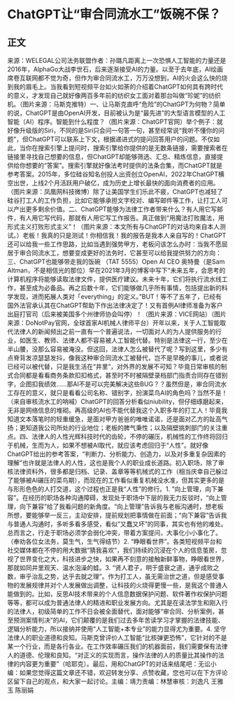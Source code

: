 # ChatGPT让“审合同流水工”饭碗不保？
## 正文
来源：WELEGAL公司法务联盟作者：孙璐凡距离上一次恐惧人工智能的力量还是2016年，AlphaGo大战李世石，后来逐渐接受AI的力量。以至于去年底，AI绘画席卷互联网都不觉为奇，但作为审合同流水工，万万没想到，AI的火会这么快的烧到我的眉毛上。当我看到短视频平台如火如荼的介绍着ChatGPT如何具有跨时代的意义，才发现自己就好像两百多年前的纺织女工面对着那台叫做“珍妮”的纺织机。（图片来源：马斯克推特）一、让马斯克直呼“危险”的ChatGPT为何物？简单的说，ChatGPT是由OpenAI开发，目前被认为是“最先进”的大型语言模型的人工智能（AI）程序。智能到什么程度？（图片来源：ChatGPT官网）举个例子：就好像升级版的Siri，不同的是Siri只会问一句答一句，甚至经常说“我听不懂你的问题”，但ChatGPT可以联系上下文，根据递进式的提问回答用户的问题。不仅如此，当你在搜索引擎上提问时，搜索引擎给你提供的是无数条链接，需要搜索者在链接里寻找自己想要的信息，但ChatGPT却能够筛选、汇总、精炼信息，直接提供给你想要的“答案”。搜索引擎就好像法考时提供的法条合集，而ChatGPT就是参考答案。2015年，多位硅谷知名创投人出资创立OpenAI，2022年ChatGPT横空出世，上线2个月活跃用户破亿，成为历史上增长最快的面向消费者的应用。（图片来源：凤凰网科技微博）除了让美国学生们乐此不疲，ChatGPT也减轻了硅谷打工人的工作负担，比如它能够承担文字校对、编写邮件等工作，让打工人可以产出更多剩余价值。二、ChatGPT能够为法律工作者带来什么？有人用它写邮件，有人用它写代码，那就有人用它写工作报告。真正做到“用魔法打败魔法，用形式主义打败形式主义”！（图片来源：本文所有与ChatGPT的对话均来自本人测试。）老板！我真的只是测试！你相信我！我的报告是我本人亲自写的！ChatGPT还可以给我一些工作思路，比如当遇到强势甲方，老板问该怎么办时：当我不愿屈居于审合同流水工，想要变成更好的法务时，它甚至可以给我提供努力的方向：三、ChatGPT也能够带走我的饭碗 （TAT 5555）Open AI CEO 奥特曼（是Sam Altman，不是相信光的那位）早在2021年3月的博客中写下“未来五年，会思考的计算机程序将能够读取法律文件，提供医疗建议。未来十年，它们将执行流水线工作，甚至成为必备品。再之后数十年，它们能够做几乎所有事情，包括提出新的科学发现，进而拓展人类对「everything」的定义。”BUT！等不了五年了，已经有国外法官承认其在ChatGPT帮助下作出法律决定了！又有首例AI律师准备为客户出庭打官司（后来被美国多个州律师协会叫停）！（图片来源：VICE网站）（图片来源：DoNotPay官网，全球首家AI机械人律师平台）开年以来，关于人工智能取代法律人的新闻频出之前一直有一个普遍说法，一切面对人的为人提供服务的行业，如医生、教师、法律人都不容易被人工智能代替。特别是法律这一行，至少在半山腰，没那么容易被淹没。但这回，法律人怎么被替代了呢？写到这里，多少有点脊背发凉瑟瑟发抖，像我这种审合同流水工被替代，岂不是早晚的事儿，或者说已经可以被代替，只是我生活在“井里”，对外界的发展不可知？毕竟日常审核的制式合同都是看看商务条款扣扣格式，甚至时不时被隔壁录档部门指责合同存在错别字，企图扣我绩效……那AI不是可以完美解决这些BUG？？虽然但是，审合同流水工存在的意义，就只是看看公司名称、错别字，扮演菜鸟AI的角色吗？当然不是！（来自审核流水工的呐喊）ChatGPT的回答分析看似niubility，但仔细琢磨起来，无非是网络信息的堆砌。再高级的AI也不能代替我这个入职多年的打工人！毕竟我知道文本落笔时的轻重缓急，是面对甲方爸爸的唯唯诺诺，还是面对乙方的趾高气扬；更知道我公司所处的行业地位；老板的脾气秉性；以及隔壁挑刺部门的关注重点。四、法律人的人性光辉科技时代的齿轮，不停的碾压，机械性的工作终将回归于机械，生而为人，如果不想被AI取代，就应该考虑回归于“人性”。就好像ChatGPT给出的参考答案，“判断力、分析能力、创造力，以及对多重复杂因素的理解”也许就是法律人的人性，这也是我个人的职业成长道路。初入职场，除了审核法律资料外，很多都是归档、记录、盖章等等机械式的工作（相当庆幸自己躲过了能够被AI碾压的菜鸟期），而现在的工作看似重复机械没水准，但其实更多的是与形形色色的人打交道，这个过程也正是我“人性”的修行。1. “向上管理，向下兼容”。在经历的职场各种沟通障碍，发现处于职场中下层的我无力反驳时，“向上管理，向下兼容”给了我看问题的新角度。“向上管理”告诉我与老板沟通时，想老板所想，要能够举一反三，主动安排，提前规划把事情做在前面；“向下兼容”告诉我与普通人沟通时，多听多看多感受，看似“又蠢又坏”的同事，其实也有他的难处。总而言之，行走于职场必须学会弱化冲突，带着方案提问，大事化小小事化了。（奉劝各位女法务，莫生气，生气得结节）2. “睁眼看世界”。各类短视频平台和社交媒体都在不停的用大数据“猜我喜欢”，我们持续的沉浸在个人的信息茧房，忽视了世界变化之大，科技进步之快，如果再不刻意的接触新鲜事物，睁眼看世界，那就如同井里观天、温水泡澡的蛙。3. “贤人君子，明于盛衰之道，通乎成败之数，审乎治乱之势，达乎去就之理”。作为打工人，虽无需治世之道，但是感受事物的发展规律并对个人发展做出调整，让科技的火烧得更慢一些，是我这个普通人能做到的。比如，反思AI技术带来的个人信息数据保护问题、软件著作权保护问题等等，都可以成为普通法律人的精进和职业发展方向。尤其是在读法学生和刚入行的法律人，初级简单的工作不日会被全面替代，面对能够“审合同、分析案例，甚至预测案情判决”的AI，它们颠覆的是我们过去多年苦读学习才掌握的法律技能、逻辑分析能力，所以接纳并使用“人工智能+本专业”的能力显得尤为重要。4. 坚守法律人的职业道德和良知。马斯克曾评价人工智能“比核弹更恐怖”，它针对的不是某一个行业，而是各行各业。在工作效率碾压我们的机器面前，我们需要保有法律人的道德、伦理和良知。“对正义的实现而言，操作法律的人的质量比其操作的法律的内容更为重要”（哈耶克）。最后，用和ChatGPT的对话来结尾吧：无讼小编：如果您觉得这篇文章还不错，欢迎转发分享、点赞收藏，您也可以在下方评论区留下自己的观点，和大家一起讨论。主编：靖力责编：林慧审核：刘逸凡 王雅玉 陈丽娟 